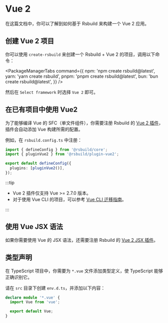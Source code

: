 # Vue 2

在这篇文档中，你可以了解到如何基于 Rsbuild 来构建一个 Vue 2 应用。

## 创建 Vue 2 项目

你可以使用 `create-rsbuild` 来创建一个 Rsbuild + Vue 2 的项目，调用以下命令：


<PackageManagerTabs
  command={{
    npm: 'npm create rsbuild@latest',
    yarn: 'yarn create rsbuild',
    pnpm: 'pnpm create rsbuild@latest',
    bun: 'bun create rsbuild@latest',
  }}
/>

然后在 `Select framework` 时选择 `Vue 2` 即可。

## 在已有项目中使用 Vue2

为了能够编译 Vue 的 SFC（单文件组件），你需要注册 Rsbuild 的 [Vue 2 插件](/plugins/list/plugin-vue2)，插件会自动添加 Vue 构建所需的配置。

例如，在 `rsbuild.config.ts` 中注册：

```ts title="rsbuild.config.ts"
import { defineConfig } from '@rsbuild/core';
import { pluginVue2 } from '@rsbuild/plugin-vue2';

export default defineConfig({
  plugins: [pluginVue2()],
});
```

:::tip

- Vue 2 插件仅支持 Vue >= 2.7.0 版本。
- 对于使用 Vue CLI 的项目，可以参考 [Vue CLI 迁移指南](/guide/migration/vue-cli)。

:::

## 使用 Vue JSX 语法

如果你需要使用 Vue 的 JSX 语法，还需要注册 Rsbuild 的 [Vue 2 JSX 插件](/plugins/list/plugin-vue2-jsx)。

## 类型声明

在 TypeScript 项目中，你需要为 `*.vue` 文件添加类型定义，使 TypeScript 能够正确识别它。

请在 `src` 目录下创建 `env.d.ts`，并添加以下内容：

```ts title="src/env.d.ts"
declare module '*.vue' {
  import Vue from 'vue';

  export default Vue;
}
```
